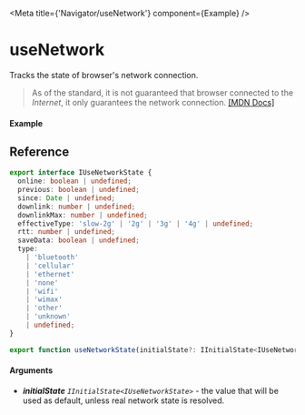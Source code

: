 
<Meta title={'Navigator/useNetwork'} component={Example} />

# useNetwork

Tracks the state of browser's network connection.

> As of the standard, it is not guaranteed that browser connected to the _Internet_, it only
> guarantees the network connection. [[MDN Docs]](https://developer.mozilla.org/en-US/docs/Web/API/NavigatorOnLine/onLine)

#### Example

<Canvas>
  <Story story={Example} inline />
</Canvas>

## Reference

```ts
export interface IUseNetworkState {
  online: boolean | undefined;
  previous: boolean | undefined;
  since: Date | undefined;
  downlink: number | undefined;
  downlinkMax: number | undefined;
  effectiveType: 'slow-2g' | '2g' | '3g' | '4g' | undefined;
  rtt: number | undefined;
  saveData: boolean | undefined;
  type:
    | 'bluetooth'
    | 'cellular'
    | 'ethernet'
    | 'none'
    | 'wifi'
    | 'wimax'
    | 'other'
    | 'unknown'
    | undefined;
}

export function useNetworkState(initialState?: IInitialState<IUseNetworkState>): IUseNetworkState;
```

#### Arguments

- _**initialState**_ _`IInitialState<IUseNetworkState>`_ - the value that will be used as default,
  unless real network state is resolved.
